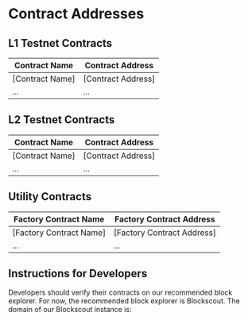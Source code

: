 # Contract Addresses

## L1 Testnet Contracts

| Contract Name    | Contract Address    |
| ---------------- | ------------------- |
| \[Contract Name] | \[Contract Address] |
| ...              | ...                 |

## L2 Testnet Contracts

| Contract Name    | Contract Address    |
| ---------------- | ------------------- |
| \[Contract Name] | \[Contract Address] |
| ...              | ...                 |

## Utility Contracts

| Factory Contract Name    | Factory Contract Address    |
| ------------------------ | --------------------------- |
| \[Factory Contract Name] | \[Factory Contract Address] |
| ...                      | ...                         |

## Instructions for Developers

Developers should verify their contracts on our recommended block explorer. For now, the recommended block explorer is Blockscout. The domain of our Blockscout instance is:
